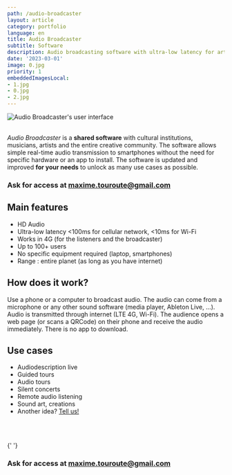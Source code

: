 ```yaml
---
path: /audio-broadcaster
layout: article
category: portfolio
language: en
title: Audio Broadcaster
subtitle: Software
description: Audio broadcasting software with ultra-low latency for artists and cultural institutions
date: '2023-03-01'
image: 0.jpg
priority: 1
embeddedImagesLocal:
- 1.jpg
- 0.jpg
- 2.jpg
---
```


  
![Audio Broadcaster's user interface](0.jpg)
<br/>
<br/>

_Audio Broadcaster_ is a __shared software__ with cultural institutions, musicians, artists and the entire creative community. 
The software allows simple real-time audio transmission to smartphones without the need for specific hardware or an app to install. The software is updated and improved __for your needs__ to unlock as many use cases as possible.


### Ask for access at [maxime.touroute@gmail.com](mailto:maxime.touroute@gmail.com)
  

## Main features 
- HD Audio
- Ultra-low latency <100ms for cellular network, <10ms for Wi-Fi
- Works in 4G (for the listeners and the broadcaster)
- Up to 100+ users
- No specific equipment required (laptop, smartphones)
- Range : entire planet (as long as you have internet)


## How does it work?

Use a phone or a computer to broadcast audio.
The audio can come from a microphone or any other sound software (media player, Ableton Live, ...). 
Audio is transmitted through internet (LTE 4G, Wi-Fi).
The audience opens a web page (or scans a QRCode) on their phone and receive the audio immediately. 
There is no app to download.



## Use cases

* Audiodescription live
* Guided tours
* Audio tours
* Silent concerts
* Remote audio listening
* Sound art, creations
* Another idea? [Tell us!](mailto:maxime.touroute@gmail.com)


<br/>
<br/>

<ImageGrid props={props} />{' '}
  

### Ask for access at [maxime.touroute@gmail.com](mailto:maxime.touroute@gmail.com)